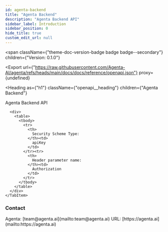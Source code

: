 ```yaml
---
id: agenta-backend
title: "Agenta Backend"
description: "Agenta Backend API"
sidebar_label: Introduction
sidebar_position: 0
hide_title: true
custom_edit_url: null
---
```



<span
  className={"theme-doc-version-badge badge badge--secondary"}
  children={"Version: 0.1.0"}
>
</span>

<Export
  url={"https://raw.githubusercontent.com/Agenta-AI/agenta/refs/heads/main/docs/docs/reference/openapi.json"}
  proxy={undefined}
>
  
</Export>

<Heading
  as={"h1"}
  className={"openapi__heading"}
  children={"Agenta Backend"}
>
</Heading>



Agenta Backend API

<div
  style={{"marginBottom":"2rem"}}
>
  <Heading
    id={"authentication"}
    as={"h2"}
    className={"openapi-tabs__heading"}
    children={"Authentication"}
  >
  </Heading><SchemaTabs
    className={"openapi-tabs__security-schemes"}
  >
    <TabItem
      label={"API Key: APIKeyHeader"}
      value={"APIKeyHeader"}
    >
      
      
      
      
      <div>
        <table>
          <tbody>
            <tr>
              <th>
                Security Scheme Type:
              </th><td>
                apiKey
              </td>
            </tr><tr>
              <th>
                Header parameter name:
              </th><td>
                Authorization
              </td>
            </tr>
          </tbody>
        </table>
      </div>
    </TabItem>
  </SchemaTabs>
</div><div
  style={{"display":"flex","flexDirection":"column","marginBottom":"var(--ifm-paragraph-margin-bottom)"}}
>
  <h3
    style={{"marginBottom":"0.25rem"}}
  >
    Contact
  </h3><span>
    Agenta: [team@agenta.ai](mailto:team@agenta.ai)
  </span><span>
    URL: [https://agenta.ai](mailto:https://agenta.ai)
  </span>
</div>
      